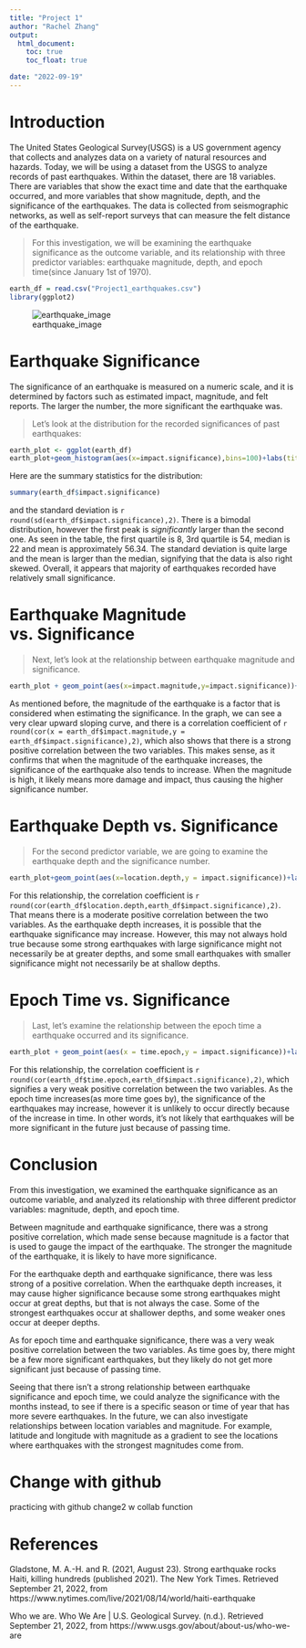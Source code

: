---
title: "Project 1"
author: "Rachel Zhang"
output: 
  html_document:
    toc: true
    toc_float: true

date: "2022-09-19"
---

# **Introduction**

The United States Geological Survey(USGS) is a US government agency that collects and analyzes data on a variety of natural resources and hazards. Today, we will be using a dataset from the USGS to analyze records of past earthquakes. Within the dataset, there are 18 variables. There are variables that show the exact time and date that the earthquake occurred, and more variables that show magnitude, depth, and the significance of the earthquakes. The data is collected from seismographic networks, as well as self-report surveys that can measure the felt distance of the earthquake.

> For this investigation, we will be examining the earthquake significance as the outcome variable, and its relationship with three predictor variables: earthquake magnitude, depth, and epoch time(since January 1st of 1970). 

```{r, echo = FALSE}
earth_df = read.csv("Project1_earthquakes.csv")
library(ggplot2)

```
![earthquake_image](earthquake.jpg)

# **Earthquake Significance**

The significance of an earthquake is measured on a numeric scale, and it is determined by factors such as estimated impact, magnitude, and felt reports. The larger the number, the more significant the earthquake was. 

>Let's look at the distribution for the recorded significances of past earthquakes:

```{r,echo=FALSE}
earth_plot <- ggplot(earth_df)
earth_plot+geom_histogram(aes(x=impact.significance),bins=100)+labs(title="Distribution of Earthquake Significance",x="Significance Number",y="Frequency")
```

Here are the summary statistics for the distribution:
```{r,echo=FALSE} 
summary(earth_df$impact.significance)

```

and the standard deviation is `r round(sd(earth_df$impact.significance),2)`. There is a bimodal distribution, however the first peak is *significantly* larger than the second one. As seen in the table, the first quartile is 8, 3rd quartile is 54, median is 22 and mean is approximately 56.34. The standard deviation is quite large and the mean is larger than the median, signifying that the data is also right skewed. 
Overall, it appears that majority of earthquakes recorded have relatively small significance. 




# **Earthquake Magnitude vs. Significance**

>Next, let's look at the relationship between earthquake magnitude and significance. 

```{r, echo=FALSE}

earth_plot + geom_point(aes(x=impact.magnitude,y=impact.significance))+labs(title="Earthquake Magnitude vs. Significance", subtitle = "",x="Earthquake Magnitude",y="Earthquake Significance")
```

As mentioned before, the magnitude of the earthquake is a factor that is considered when estimating the significance. In the graph, we can see a very clear upward sloping curve, and there is a correlation coefficient of `r round(cor(x = earth_df$impact.magnitude,y = earth_df$impact.significance),2)`, which also shows that there is a strong positive correlation between the two variables. This makes sense, as it confirms that when the magnitude of the earthquake increases, the significance of the earthquake also tends to increase. When the magnitude is high, it likely means more damage and impact, thus causing the higher significance number.


# **Earthquake Depth vs. Significance**

>For the second predictor variable, we are going to examine the earthquake depth and the significance number. 



```{r,echo=FALSE}
earth_plot+geom_point(aes(x=location.depth,y = impact.significance))+labs(title = "Earthquake Depth vs Significance",x = "Earthquake Depth(km)",y = "Earthquake Significance")

```

For this relationship, the correlation coefficient is `r round(cor(earth_df$location.depth,earth_df$impact.significance),2)`. That means there is a moderate positive correlation between the two variables. As the earthquake depth increases, it is possible that the earthquake significance may increase. However, this may not always hold true because some strong earthquakes with large significance might not necessarily be at greater depths, and some small earthquakes with smaller significance might not necessarily be at shallow depths. 

# **Epoch Time vs. Significance**

> Last, let's examine the relationship between the epoch time a earthquake occurred and its significance.

```{r,echo=FALSE}
earth_plot + geom_point(aes(x = time.epoch,y = impact.significance))+labs(title = "Epoch Time vs. Significance",x="Epoch Time",y = "Earthquake Significance")
```

For this relationship, the correlation coefficient is `r round(cor(earth_df$time.epoch,earth_df$impact.significance),2)`, which signifies a very weak positive correlation between the two variables. As the epoch time increases(as more time goes by), the significance of the earthquakes may increase, however it is unlikely to occur directly because of the increase in time. In other words, it's not likely that earthquakes will be more significant in the future just because of passing time. 

# **Conclusion**

From this investigation, we examined the earthquake significance as an outcome variable, and analyzed its relationship with three different predictor variables: magnitude, depth, and epoch time. 

Between magnitude and earthquake significance, there was a strong positive correlation, which made sense because magnitude is a factor that is used to gauge the impact of the earthquake. The stronger the magnitude of the earthquake, it is likely to have more significance. 

For the earthquake depth and earthquake significance, there was less strong of a positive correlation. When the earthquake depth increases, it may cause higher significance because some strong earthquakes might occur at great depths, but that is not always the case. Some of the strongest earthquakes occur at shallower depths, and some weaker ones occur at deeper depths. 

As for epoch time and earthquake significance, there was a very weak positive correlation between the two variables. As time goes by, there might be a few more significant earthquakes, but they likely do not get more significant just because of passing time. 

Seeing that there isn't a strong relationship between earthquake significance and epoch time, we could analyze the significance with the months instead, to see if there is a specific season or time of year that has more severe earthquakes. In the future, we can also investigate relationships between location variables and magnitude. For example, latitude and longitude with magnitude as a gradient to see the locations where earthquakes with the strongest magnitudes come from.


# Change with github

practicing with github
change2 w collab function

# **References**

Gladstone, M. A.-H. and R. (2021, August 23). Strong earthquake rocks Haiti, killing hundreds (published 2021). The New York Times. Retrieved September 21, 2022, from https://www.nytimes.com/live/2021/08/14/world/haiti-earthquake 

Who we are. Who We Are | U.S. Geological Survey. (n.d.). Retrieved September 21, 2022, from https://www.usgs.gov/about/about-us/who-we-are 


